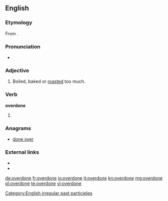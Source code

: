 ==English==

===Etymology===
From {{prefix|over|done}}.

===Pronunciation===
* {{IPA|/ovəɹˈdʌn/}}

===Adjective===
{{en-adj}}

# Boiled, baked or [[roasted]] too much.

===Verb===
'''overdone'''

# {{past participle of|overdo|lang=en}}

===Anagrams===
* [[done over#English|done over]]

===External links===
* {{R:Webster 1828}}
* {{R:OneLook}}

[[Category:English irregular past participles]]

[[de:overdone]]
[[fr:overdone]]
[[io:overdone]]
[[it:overdone]]
[[kn:overdone]]
[[mg:overdone]]
[[pl:overdone]]
[[te:overdone]]
[[vi:overdone]]